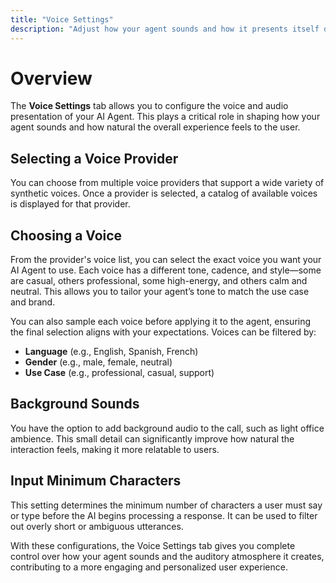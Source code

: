 ```yaml
---
title: "Voice Settings"
description: "Adjust how your agent sounds and how it presents itself during interactions"
---
```


# Overview

The **Voice Settings** tab allows you to configure the voice and audio presentation of your AI Agent. This plays a critical role in shaping how your agent sounds and how natural the overall experience feels to the user.

## Selecting a Voice Provider

You can choose from multiple voice providers that support a wide variety of synthetic voices. Once a provider is selected, a catalog of available voices is displayed for that provider.

## Choosing a Voice

From the provider's voice list, you can select the exact voice you want your AI Agent to use. Each voice has a different tone, cadence, and style—some are casual, others professional, some high-energy, and others calm and neutral. This allows you to tailor your agent’s tone to match the use case and brand.

You can also sample each voice before applying it to the agent, ensuring the final selection aligns with your expectations. Voices can be filtered by:

- **Language** (e.g., English, Spanish, French)
- **Gender** (e.g., male, female, neutral)
- **Use Case** (e.g., professional, casual, support)

## Background Sounds

You have the option to add background audio to the call, such as light office ambience. This small detail can significantly improve how natural the interaction feels, making it more relatable to users.

## Input Minimum Characters

This setting determines the minimum number of characters a user must say or type before the AI begins processing a response. It can be used to filter out overly short or ambiguous utterances.

With these configurations, the Voice Settings tab gives you complete control over how your agent sounds and the auditory atmosphere it creates, contributing to a more engaging and personalized user experience.